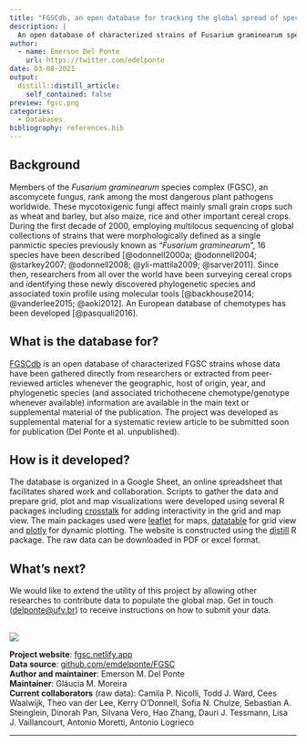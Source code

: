 ```yaml
---
title: "FGSCdb, an open database for tracking the global spread of species and chemotypes"
description: |
  An open database of characterized strains of Fusarium graminearum species complex species whose data have been gathered directly from researchers or extracted from the peer-reviewed articles whenever the geographic, host of origin, year, and phylogenetic species and chemotypes.
author:
  - name: Emerson Del Ponte
    url: https://twitter.com/edelponte
date: 03-08-2021
output:
  distill::distill_article:
    self_contained: false
preview: fgsc.png
categories: 
  - Databases
bibliography: references.bib
---
```


## Background

Members of the *Fusarium graminearum* species complex (FGSC), an ascomycete fungus, rank among the most dangerous plant pathogens worldwide. These mycotoxigenic fungi affect mainly small grain crops such as wheat and barley, but also maize, rice and other important cereal crops. During the first decade of 2000, employing multilocus sequencing of global collections of strains that were morphologically defined as a single panmictic species previously known as "*Fusarium graminearum*", 16 species have been described [@odonnell2000a; @odonnell2004; @starkey2007; @odonnell2008; @yli-mattila2009; @sarver2011]. Since then, researchers from all over the world have been surveying cereal crops and identifying these newly discovered phylogenetic species and associated toxin profile using molecular tools [@backhouse2014; @vanderlee2015; @aoki2012]. An European database of chemotypes has been developed [@pasquali2016].

## What is the database for?

[FGSCdb](https://fgsc.netlify.app/) is an open database of characterized FGSC strains whose data have been gathered directly from researchers or extracted from peer-reviewed articles whenever the geographic, host of origin, year, and phylogenetic species (and associated trichothecene chemotype/genotype whenever available) information are available in the main text or supplemental material of the publication. The project was developed as supplemental material for a systematic review article to be submitted soon for publication (Del Ponte et al. unpublished).

## How is it developed?

The database is organized in a Google Sheet, an online spreadsheet that facilitates shared work and collaboration. Scripts to gather the data and prepare grid, plot and map visualizations were developed using several R packages including [crosstalk](https://cran.r-project.org/web/packages/crosstalk/index.html) for adding interactivity in the grid and map view. The main packages used were [leaflet](https://rstudio.github.io/leaflet/) for maps, [datatable](https://rstudio.github.io/DT/) for grid view and [plotly](https://cran.r-project.org/web/packages/plotly/index.html) for dynamic plotting. The website is constructed using the [distill](https://cran.r-project.org/web/packages/distill/index.html) R package. The raw data can be downloaded in PDF or excel format.

## What's next?

We would like to extend the utility of this project by allowing other researches to contribute data to populate the global map. Get in touch ([delponte\@ufv.br](mailto:delponte@ufv.br){.email}) to receive instructions on how to submit your data. <br><br>

<img src="fgscdb1.gif"/>

**Project website**: [fgsc.netlify.app](http://fgsc.netlify.app)\
**Data source**: [github.com/emdelponte/FGSC](https://github.com/emdelponte/FGSC)\
**Author and maintainer**: Emerson M. Del Ponte\
**Maintainer**: Gláucia M. Moreira\
**Current collaborators** (raw data): Camila P. Nicolli, Todd J. Ward, Cees Waalwijk, Theo van der Lee, Kerry O'Donnell, Sofia N. Chulze, Sebastian A. Steinglein, Dinorah Pan, Silvana Vero, Hao Zhang, Dauri J. Tessmann, Lisa J. Vaillancourt, Antonio Moretti, Antonio Logrieco

------------------------------------------------------------------------
